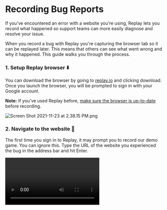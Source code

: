 
# Recording Bug Reports

If you’ve encountered an error with a website you’re using, Replay lets you record what happened so support teams can more easily diagnose and resolve your issue.

When you record a bug with Replay you're capturing the browser tab so it can be replayed later. This means that others can see what went wrong and why it happened. This guide walks you through the process.

### 1. Setup Replay browser ⬇️

You can download the browser by going to [replay.io](http://replay.io) and clicking download. Once you launch the browser, you will be prompted to sign in with your Google account.

**Note:** If you’ve used Replay before, [make sure the browser is up-to-date](/test-suites/test-runners/playwright/troubleshooting-guide) before recording.

![Screen Shot 2021-11-23 at 2.38.15 PM.png](/media/learn-more/workflows/recording-bug-reports/Screen_Shot_2021-11-23_at_2.38.15_PM.png)

### 2. Navigate to the website 📍

The first time you sign in to Replay, it may prompt you to record our demo game. You can ignore this. Type the URL of the website you experienced the bug in the address bar and hit Enter.

<Video src="/media/learn-more/workflows/recording-bug-reports/navigatetowebsite.mp4" />

### 3. Click record 📹

Click the blue record button to the right of the address bar. The page will refresh and the recording will begin!

<Video src="/media/learn-more/workflows/recording-bug-reports/pressrecord.mp4" />

### 4. Recreate the bug 🐛

Retrace the steps that triggered the bug. For example, if you clicked a link and it was broken, you’ll want to click the link again with the recording running. Once you’re done, click the red stop button.

<Callout type="info" emoji="💡">
We recommend keeping the recording as short as possible. Try to only record the steps needed to recreate the issue that occurred.

</Callout>

<Video src="/media/learn-more/workflows/recording-bug-reports/recreatebug.mp4" />

### 5. Save the replay ⬆️

After you stop recording, you can add a title describing the bug you found and save the replay. 

We recommend leaving the replay private and sharing it in step 7.

<Video src="/media/learn-more/workflows/recording-bug-reports/savereplay.mp4" />

### 6. Add comments 💬

Once you save the replay, adding [Comments](/reference-guide/debugging/commenting) is a great way to leave notes for yourself or other members of your team. You can add comments to the video, print statements, console logs, network requests, or a source.

<Callout type="info" emoji="💡">
When adding a replay to a bug report, comments can be a “trail of breadcrumbs” allowing your team member to jump to a point in time where the issue occurred and start debugging right away.

</Callout>

<Video src="/media/learn-more/workflows/recording-bug-reports/addcomment.mp4" />

### 7. Share the replay 👋

After you've saved the replay, you will be redirected to the replay itself. You can then share with whoever will be viewing the bug.

Click the blue share button in the top right and add their email address. You can add anyone and they will get an email invitation from us to view the replay.

<Callout type="info" emoji="💡">
If you’re adding a replay to a GitHub issue or support ticket and don’t have an email address, you can also make the replay public, then share by copying the link.

</Callout>

<Video src="/media/learn-more/workflows/recording-bug-reports/share.mp4" />

## Need help?

If you run into any issues, contact us at support@replay.io or in the [Replay Discord](https://replay.io/discord).